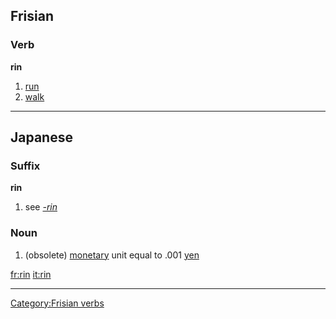 {{see|-rin}}
==Frisian==
===Verb===
'''rin'''

#[[run]]
#[[walk]]

[[Category:Frisian verbs]]

----

==Japanese==
===Suffix===
'''rin'''
#see ''[[-rin]]''

===Noun===
{{ja-noun|r|kanji=厘|hira=りん}}
# (obsolete) [[monetary]] unit equal to .001 [[yen]]


[[fr:rin]]
[[it:rin]]

----